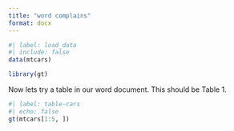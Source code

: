 ```yaml
---
title: "word complains"
format: docx
---
```



```r
#| label: load_data
#| include: false
data(mtcars)

library(gt)
```

Now lets try a table in our word document. This should be Table 1.

```r
#| label: table-cars
#| echo: false
gt(mtcars[1:5, ])
```
